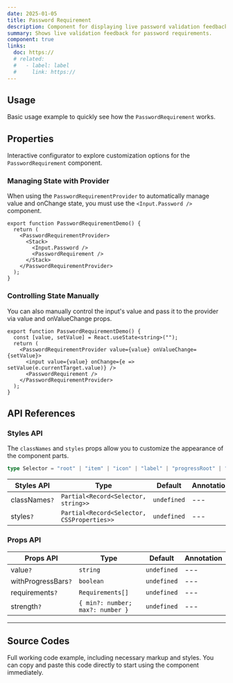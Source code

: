 ```yaml
---
date: 2025-01-05
title: Password Requirement
description: Component for displaying live password validation feedback based on defined requirements, optionally with strength progress bars.
summary: Shows live validation feedback for password requirements.
component: true
links:
  doc: https://
  # related:
  #   - label: label
  #     link: https://
---
```


## Usage

Basic usage example to quickly see how the `PasswordRequirement` works.

<PasswordRequirementDemosUsage />

## Properties

Interactive configurator to explore customization options for the `PasswordRequirement` component.

<PasswordRequirementDemosConfigurator />

### Managing State with Provider

When using the `PasswordRequirementProvider` to automatically manage value and onChange state, you must use the `<Input.Password />` component.

```tsx
export function PasswordRequirementDemo() {
  return (
    <PasswordRequirementProvider>
      <Stack>
        <Input.Password />
        <PasswordRequirement />
      </Stack>
    </PasswordRequirementProvider>
  );
}
```

### Controlling State Manually

You can also manually control the input's value and pass it to the provider via value and onValueChange props.

```tsx
export function PasswordRequirementDemo() {
  const [value, setValue] = React.useState<string>("");
  return (
    <PasswordRequirementProvider value={value} onValueChange={setValue}>
      <input value={value} onChange={e => setValue(e.currentTarget.value)} />
      <PasswordRequirement />
    </PasswordRequirementProvider>
  );
}
```

## API References

### Styles API

The `classNames` and `styles` props allow you to customize the appearance of the component parts.

```ts
type Selector = "root" | "item" | "icon" | "label" | "progressRoot" | "progressIndicator";
```

| Styles API    | Type                                       | Default     | Annotation |
| ------------- | ------------------------------------------ | ----------- | ---------- |
| classNames`?` | `Partial<Record<Selector, string>>`        | `undefined` | ---        |
| styles`?`     | `Partial<Record<Selector, CSSProperties>>` | `undefined` | ---        |

### Props API

| Props API           | Type                             | Default     | Annotation |
| ------------------- | -------------------------------- | ----------- | ---------- |
| value`?`            | `string`                         | `undefined` | ---        |
| withProgressBars`?` | `boolean`                        | `undefined` | ---        |
| requirements`?`     | `Requirements[]`                 | `undefined` | ---        |
| strength`?`         | `{ min?: number; max?: number }` | `undefined` | ---        |

---

## Source Codes

Full working code example, including necessary markup and styles.
You can copy and paste this code directly to start using the component immediately.

<SourceCodes name="password-requirement" />
